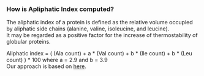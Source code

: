 ===How is Apliphatic Index computed?===
The aliphatic index of a protein is defined as the relative volume occupied by aliphatic side chains (alanine, valine, isoleucine, and leucine).<br/> 
It may be regarded as a positive factor for the increase of thermostability of globular proteins.
<p>
Aliphatic index = ( (Ala count) + a * (Val count) + b * (Ile count) + b * (Leu count) ) * 100 where a = 2.9 and b = 3.9<br/>

Our approach is based on [http://web.expasy.org/protparam/protparam-doc.htmlm here].